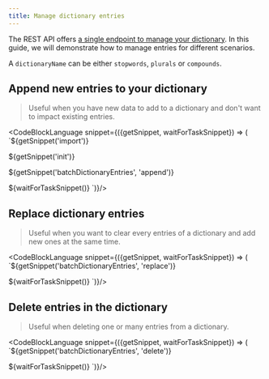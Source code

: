 ```yaml
---
title: Manage dictionary entries
---
```



The REST API offers [a single endpoint to manage your dictionary](https://api-clients-automation.netlify.app/specs/search#tag/Dictionaries/operation/batchDictionaryEntries). In this guide, we will demonstrate how to manage entries for different scenarios.

A `dictionaryName` can be either `stopwords`, `plurals` or `compounds`.

## Append new entries to your dictionary

> Useful when you have new data to add to a dictionary and don't want to impact existing entries.

<CodeBlockLanguage snippet={({getSnippet, waitForTaskSnippet}) => (
`${getSnippet('import')}

${getSnippet('init')}

${getSnippet('batchDictionaryEntries', 'append')}

${waitForTaskSnippet()}
`)}/>

## Replace dictionary entries

> Useful when you want to clear every entries of a dictionary and add new ones at the same time.

<CodeBlockLanguage snippet={({getSnippet, waitForTaskSnippet}) => (
`${getSnippet('batchDictionaryEntries', 'replace')}

${waitForTaskSnippet()}
`)}/>

## Delete entries in the dictionary

> Useful when deleting one or many entries from a dictionary.

<CodeBlockLanguage snippet={({getSnippet, waitForTaskSnippet}) => (
`${getSnippet('batchDictionaryEntries', 'delete')}

${waitForTaskSnippet()}
`)}/>
